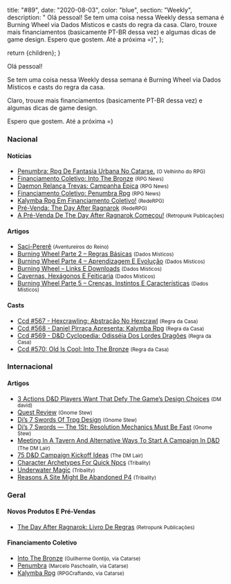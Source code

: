 
  title: "#89",
  date: "2020-08-03",
  color: "blue",
  section: "Weekly",
  description:
    "    Olá pessoal!    Se tem uma coisa nessa Weekly dessa semana é Burning Wheel via Dados Místicos e casts do regra da casa.    Claro, trouxe mais financiamentos (basicamente PT-BR dessa vez) e algumas dicas de game design.    Espero que gostem. Até a próxima =)",
};

  return <InternalLayout meta={meta}>{children}</InternalLayout>;
}

Olá pessoal!

Se tem uma coisa nessa Weekly dessa semana é Burning Wheel via Dados Místicos e casts do regra da casa.

Claro, trouxe mais financiamentos (basicamente PT-BR dessa vez) e algumas dicas de game design.

Espero que gostem. Até a próxima =)

### Nacional

#### Notícias

- [Penumbra: Rpg De Fantasia Urbana No Catarse.] <small>(O Velhinho do RPG)</small>
- [Financiamento Coletivo: Into The Bronze] <small>(RPG News)</small>
- [Daemon Relança Trevas: Campanha Épica] <small>(RPG News)</small>
- [Financiamento Coletivo: Penumbra Rpg] <small>(RPG News)</small>
- [Kalymba Rpg Em Financiamento Coletivo!] <small>(RedeRPG)</small>
- [Pré-Venda: The Day After Ragnarok] <small>(RedeRPG)</small>
- [A Pré-Venda De The Day After Ragnarok Começou!] <small>(Retropunk Publicações)</small>

#### Artigos

- [Saci-Pererê] <small>(Aventureiros do Reino)</small>
- [Burning Wheel Parte 2 – Regras Básicas] <small>(Dados Místicos)</small>
- [Burning Wheel Parte 4 – Aprendizagem E Evolução] <small>(Dados Místicos)</small>
- [Burning Wheel – Links E Downloads] <small>(Dados Místicos)</small>
- [Cavernas, Hexágonos E Feitiçaria] <small>(Dados Místicos)</small>
- [Burning Wheel Parte 5 – Crenças, Instintos E Características] <small>(Dados Místicos)</small>

#### Casts

- [Ccd #567 - Hexcrawling: Abstração No Hexcrawl] <small>(Regra da Casa)</small>
- [Ccd #568 - Daniel Pirraça Apresenta: Kalymba Rpg] <small>(Regra da Casa)</small>
- [Ccd #569 - D&amp;D Cyclopedia: Odisséia Dos Lordes Dragões] <small>(Regra da Casa)</small>
- [Ccd #570: Old Is Cool: Into The Bronze] <small>(Regra da Casa)</small>

### Internacional

#### Artigos

- [3 Actions D&amp;D Players Want That Defy The Game’s Design Choices] <small>(DM david)</small>
- [Quest Review] <small>(Gnome Stew)</small>
- [Di’s 7 Swords Of Trpg Design] <small>(Gnome Stew)</small>
- [Di’s 7 Swords — The 1St: Resolution Mechanics Must Be Fast] <small>(Gnome Stew)</small>
- [Meeting In A Tavern And Alternative Ways To Start A Campaign In D&amp;D] <small>(The DM Lair)</small>
- [75 D&amp;D Campaign Kickoff Ideas] <small>(The DM Lair)</small>
- [Character Archetypes For Quick Npcs] <small>(Tribality)</small>
- [Underwater Magic] <small>(Tribality)</small>
- [Reasons A Site Might Be Abandoned P4] <small>(Tribality)</small>

### Geral

#### Novos Produtos E Pré-Vendas

- [The Day After Ragnarok: Livro De Regras] <small>(Retropunk Publicações)</small>

#### Financiamento Coletivo

- [Into The Bronze] <small>(Guilherme Gontijo, via Catarse)</small>
- [Penumbra] <small>(Marcelo Paschoalin, via Catarse)</small>
- [Kalymba Rpg] <small>(RPGCraftando, via Catarse)</small>

[ccd #567 - hexcrawling: abstração no hexcrawl]: https://regradacasa.podbean.com/e/ccd-567-hexcrawling-abstracao-no-hexcrawl/
[3 actions d&amp;d players want that defy the game’s design choices]: https://dmdavid.com/tag/3-actions-dd-players-want-that-defy-the-games-design-choices/
[meeting in a tavern and alternative ways to start a campaign in d&amp;d]: https://www.thedmlair.com/2020/07/28/meeting-in-a-tavern-and-alternative-ways-to-start-a-campaign-in-dd/
[quest review]: https://gnomestew.com/quest-review/
[burning wheel parte 2 – regras básicas]: https://dadosmisticos.com/2020/07/28/burning-wheel-parte-2-regras-basicas/
[financiamento coletivo: into the bronze]: https://newsrpg.wordpress.com/2020/07/29/financiamento-coletivo-into-the-bronze/
[into the bronze]: https://www.catarse.me/intothebronze
[kalymba rpg em financiamento coletivo!]: https://www.rederpg.com.br/2020/07/28/kalymba-rpg-em-financiamento-coletivo/
[kalymba rpg]: https://www.catarse.me/kalymbarpg
[character archetypes for quick npcs]: https://www.tribality.com/2020/07/28/character-archetypes-for-quick-npcs/
[ccd #568 - daniel pirraça apresenta: kalymba rpg]: https://regradacasa.podbean.com/e/ccd-568-daniel-pirraca-apresenta-kalymba-rpg/
[di’s 7 swords of trpg design]: https://gnomestew.com/dis-7-swords-of-trpg-design/
[daemon relança trevas: campanha épica]: https://newsrpg.wordpress.com/2020/07/30/daemon-relanca-trevas-campanha-epica/
[burning wheel parte 4 – aprendizagem e evolução]: https://dadosmisticos.com/2020/07/30/burning-wheel-parte-4-aprendizagem-e-evolucao/
[ccd #569 - d&amp;d cyclopedia: odisséia dos lordes dragões]: https://regradacasa.podbean.com/e/ccd-569-dd-cyclopedia-odisseia-dos-lordes-dragoes/
[underwater magic]: https://www.tribality.com/2020/07/30/underwater-magic/
[ccd #570: old is cool: into the bronze]: https://regradacasa.podbean.com/e/ccd-570-old-is-cool-into-the-bronze/
[di’s 7 swords — the 1st: resolution mechanics must be fast]: https://gnomestew.com/dis-7-swords-the-1st-resolution-mechanics-must-be-fast/
[burning wheel – links e downloads]: https://dadosmisticos.com/2020/07/31/burning-wheel-links-e-downloads/
[a pré-venda de the day after ragnarok começou!]: https://retropunk.com.br/editora/a-pre-venda-de-the-day-after-ragnarok-comecou/
[the day after ragnarok: livro de regras]: https://retropunk.com.br/loja/362-the-day-after-ragnarok-livro-de-regras.html
[pré-venda: the day after ragnarok]: https://newsrpg.wordpress.com/2020/08/01/pre-venda-the-day-after-ragnarok/
[75 d&amp;d campaign kickoff ideas]: https://www.thedmlair.com/2020/08/01/75-dd-campaign-kickoff-ideas/
[saci-pererê]: https://aventureirosdosreinos.com/saci-perere/
[cavernas, hexágonos e feitiçaria]: https://dadosmisticos.com/2020/08/01/cavernas-hexagonos-e-feiticaria/
[financiamento coletivo: penumbra rpg]: https://newsrpg.wordpress.com/2020/08/03/financiamento-coletivo-penumbra-rpg/
[penumbra]: https://www.catarse.me/penumbrarpg
[penumbra: rpg de fantasia urbana no catarse.]: https://ovelhinhodorpg.wordpress.com/2020/08/02/penumbra-rpg-de-fantasia-urbana-no-catarse/
[reasons a site might be abandoned p4]: https://www.tribality.com/2020/08/03/reasons-a-site-might-be-abandoned-p4/
[burning wheel parte 5 – crenças, instintos e características]: https://dadosmisticos.com/2020/08/03/burning-wheel-parte-5-crencas-instintos-e-caracteristicas/
